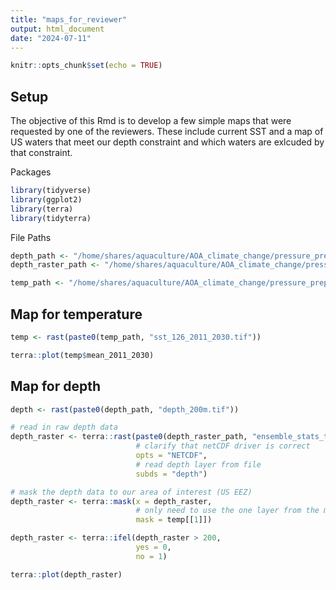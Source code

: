 ```yaml
---
title: "maps_for_reviewer"
output: html_document
date: "2024-07-11"
---
```


```r
knitr::opts_chunk$set(echo = TRUE)
```

## Setup

The objective of this Rmd is to develop a few simple maps that were requested by one of the reviewers. These include current SST and a map of US waters that meet our depth constraint and which waters are exlcuded by that constraint.

Packages
```r
library(tidyverse)
library(ggplot2)
library(terra)
library(tidyterra)
```

File Paths
```r
depth_path <- "/home/shares/aquaculture/AOA_climate_change/pressure_prep/"
depth_raster_path <- "/home/shares/aquaculture/AOA_climate_change/pressure_prep/halleys_company/"

temp_path <- "/home/shares/aquaculture/AOA_climate_change/pressure_prep/sst/"
```

## Map for temperature
```r
temp <- rast(paste0(temp_path, "sst_126_2011_2030.tif"))

terra::plot(temp$mean_2011_2030)
```

## Map for depth
```r
depth <- rast(paste0(depth_path, "depth_200m.tif"))

# read in raw depth data
depth_raster <- terra::rast(paste0(depth_raster_path, "ensemble_stats_thetao_ssp126_5.0.nc"),
                            # clarify that netCDF driver is correct
                            opts = "NETCDF",    
                            # read depth layer from file
                            subds = "depth")

# mask the depth data to our area of interest (US EEZ)
depth_raster <- terra::mask(x = depth_raster,   
                            # only need to use the one layer from the mask raster
                            mask = temp[[1]])

depth_raster <- terra::ifel(depth_raster > 200,
                            yes = 0,
                            no = 1)

terra::plot(depth_raster)
```



